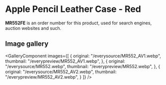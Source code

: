 
# Apple Pencil Leather Case - Red

<Callout type='info' emoji='👉🏻'>**MR552FE** is an order number for this product, used for search engines, auction websites and such.</Callout>

## Image gallery

<GalleryComponent
    images={[
      {
        original: "/everysource/MR552_AV1.webp",
        thumbnail: "/everypreview/MR552_AV1.webp",
      },
      {
        original: "/everysource/MR552.webp",
        thumbnail: "/everypreview/MR552.webp",
      },
      {
        original: "/everysource/MR552_AV2.webp",
        thumbnail: "/everypreview/MR552_AV2.webp",
      }
    ]}
  />
